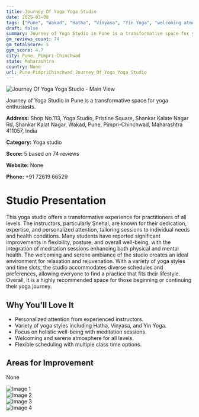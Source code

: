 ```yaml
---
title: Journey Of Yoga Yoga Studio
date: 2025-03-08
tags: ["Pune", "Wakad", "Hatha", "Vinyasa", "Yin Yoga", "welcoming atmosphere", "individual attention", "Pune, Pimpri-Chinchwad"]  
draft: false
summary: Journey of Yoga Studio in Pune is a transformative space for yoga enthusiasts.
gm_reviews_count: 74
gm_totalScore: 5
gym_score: 4.7
city: Pune,_Pimpri-Chinchwad
state: Maharashtra
country: None
url: Pune_PimpriChinchwad_Journey_Of_Yoga_Yoga_Studio
---
```


<div className="aspect-[16/9] relative my-8">
  <img 
    src="https://lh5.googleusercontent.com/p/AF1QipOxYTlTrTZG78g6D8eYzuH3oyIeIMc6Lh_T8jLF=w1920-h1080-k-no"
    alt="Journey Of Yoga Yoga Studio - Main View"
    className="object-cover absolute inset-0 w-full h-full rounded-lg"
  />
</div>

Journey of Yoga Studio in Pune is a transformative space for yoga enthusiasts.

**Address:** Shop No.113, Yoga Studio, Pristine Square, Shankar Kalate Nagar Rd, Shankar Kalat Nagar, Wakad, Pune, Pimpri-Chinchwad, Maharashtra 411057, India

**Category:** Yoga studio

**Score:** 5 based on 74 reviews

**Website:** None

**Phone:** +91 72619 66529

# Studio Presentation

This yoga studio offers a transformative experience for practitioners of all levels. The instructors, particularly Snehal, are known for their dedication, expertise, and personalized attention, tailoring sessions to individual needs and health conditions. Many students have reported significant improvements in flexibility, posture, and overall well-being, with the integration of meditation sessions enhancing both physical and mental health. The welcoming and serene ambiance of the studio creates an ideal environment for relaxation and rejuvenation. With a variety of yoga styles and time slots, the studio accommodates diverse schedules and preferences, allowing everyone to find a practice that fits their lifestyle. Overall, it is a highly recommended space for those beginning or continuing their yoga journey.

## Why You'll Love It

- Personalized attention from experienced instructors.
- Variety of yoga styles including Hatha, Vinyasa, and Yin Yoga.
- Focus on holistic well-being with meditation sessions.
- Welcoming and serene atmosphere for all levels.
- Flexible scheduling with multiple class time options.

## Areas for Improvement

None

<div className="grid grid-cols-1 xl:grid-cols-2 gap-4 my-8">
<div className="aspect-[4/3] relative"><img src="https://lh5.googleusercontent.com/p/AF1QipNYeMmhjYnpR_7oDlCjsRQf6pVoR8wrHP39dlGA=w1920-h1080-k-no" alt="Image 1" className="object-cover absolute inset-0 w-full h-full rounded-lg" /></div>
<div className="aspect-[4/3] relative"><img src="https://lh5.googleusercontent.com/p/AF1QipO_Ikdk02d7cqgOMC8dsx6t9QgOzG1TWZ5i6Eot=w1920-h1080-k-no" alt="Image 2" className="object-cover absolute inset-0 w-full h-full rounded-lg" /></div>
<div className="aspect-[4/3] relative"><img src="https://lh5.googleusercontent.com/p/AF1QipN8X1324M0DoVWA48UyKjXV5i7Oee1kH8jnLkYG=w1920-h1080-k-no" alt="Image 3" className="object-cover absolute inset-0 w-full h-full rounded-lg" /></div>
<div className="aspect-[4/3] relative"><img src="https://lh5.googleusercontent.com/p/AF1QipPWa4dBSKAHQH76gfHRMmuM3b5zX6KEoS3_2QAm=w1920-h1080-k-no" alt="Image 4" className="object-cover absolute inset-0 w-full h-full rounded-lg" /></div>
</div>